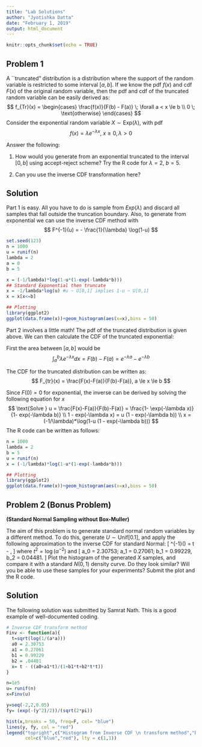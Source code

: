 ```yaml
---
title: "Lab Solutions"
author: "Jyotishka Datta"
date: "February 1, 2019"
output: html_document
---
```


```r
knitr::opts_chunk$set(echo = TRUE)
```

## Problem 1

A ``truncated" distribution is a distribution where the support of the random variable is restricted to some interval $[a,b]$. If we know the pdf $f(x)$ and cdf $F(x)$ of the original random variable, then the pdf and cdf of the truncated random variable can be easily derived as: 
$$
f_{Tr}(x) = \begin{cases}
\frac{f(x)}{F(b) - F(a)} \; \forall a < x \le b \\
0 \; \text{otherwise}
\end{cases}
$$
Consider the exponential random variable $X \sim \text{Exp}(\lambda)$, with pdf 
$$
f(x) = \lambda e^{-\lambda x}, \; x \ge 0, \lambda > 0 
$$

Answer the following: 

1.  How would you generate from an exponential truncated to the interval $[0,b]$ using accept-reject scheme? Try the R code for $\lambda = 2$, $b = 5$.

2.  Can you use the inverse CDF transformation here? 


## Solution 

Part 1 is easy. All you have to do is sample from $Exp(\lambda)$ and discard all samples that fall outside the truncation boundary. 
Also, to generate from exponential we can use the inverse CDF method with 
$$
F^{-1}(u) = - \frac{1}{\lambda} \log(1-u)
$$

```r
set.seed(123)
n = 1000
u = runif(n)
lambda = 2 
a = 0
b = 5

x = (-1/lambda)*log(1-u*(1-exp(-lambda*b)))
## Standard Exponential then truncate 
x = -1/lambda*log(u) #u ~ U[0,1] implies 1-u ~ U[0,1]
x = x[x<=b]

## Plotting
library(ggplot2)
ggplot(data.frame(x))+geom_histogram(aes(x=x),bins = 50)
```

Part 2 involves a little math! The pdf of the truncated distribution is given above. We can then calculate the CDF of the truncated exponential: 

First the area between $[a,b]$ would be 
$$
\int_{a}^{b} \lambda e^{-\lambda x} d x = F(b)-F(a) = e^{-\lambda a} - e^{-\lambda b}
$$

The CDF for the truncated distribution can be written as: 
$$
F_{tr}(x) = \frac{F(x)-F(a)}{F(b)-F(a)}, a \le x \le b 
$$

Since $F(0) = 0$ for exponential, the inverse can be derived by solving the following equation for $x$ 
$$
\text{Solve } u = \frac{F(x)-F(a)}{F(b)-F(a)} = \frac{1- \exp(-\lambda x)}{1- exp(-\lambda b)} \\
1 - exp(-\lambda x) = u (1 - exp(-\lambda b)) \\
x = (-1/\lambda)*\log(1-u (1 - exp(-\lambda b)))
$$
The R code can be written as follows: 

```r
n = 1000
lambda = 2
b = 5
u = runif(n)
x = (-1/lambda)*log(1-u*(1-exp(-lambda*b)))

## Plotting
library(ggplot2)
ggplot(data.frame(x))+geom_histogram(aes(x=x),bins = 50)
```


## Problem 2 (Bonus Problem)

**(Standard Normal Sampling without Box-Muller)**

The aim of this problem is to generate standard normal random variables by a different method. To do this, generate $U \sim \text{Unif}[0.1]$, and apply the following approximation to the inverse CDF for standard Normal: 
\[
\Phi^{-1}(\alpha) = t - \frac{a_0 + a_1 t}{1 + b_1 t + b_2 t^2}, 
\]
where $t^2 = \log(\alpha^{-2})$ and 
\[
a_0 = 2.30753; a_1 = 0.27061;  b_1 = 0.99229, b_2 = 0.04481.
\]
Plot the histogram of the generated $X$ samples, and compare it with a standard $N(0,1)$ density curve. Do they look similar? Will you be able to use these samples for your experiments? Submit the plot and the R code.

## Solution 

The following solution was submitted by Samrat Nath. This is a good example of well-documented coding. 


```r
# Inverse CDF transform method
Finv <- function(a){
  t=sqrt(log(1/(a*a)))
  a0 = 2.30753
  a1 = 0.27061
  b1 = 0.99229
  b2 = .04481
  x= t - ((a0+a1*t)/(1+b1*t+b2*t*t))
}

n=1e5
u= runif(n)
x=Finv(u)

y=seq(-2,2,0.05)
fy= (exp(-(y^2)/2))/(sqrt(2*pi))

hist(x,breaks = 50, freq=F, col= "blue")
lines(y, fy, col = "red")
legend("topright",c("Histogram from Inverse CDF \n transform method","Density"),
       col=c("blue","red"), lty = c(1,1))
```

